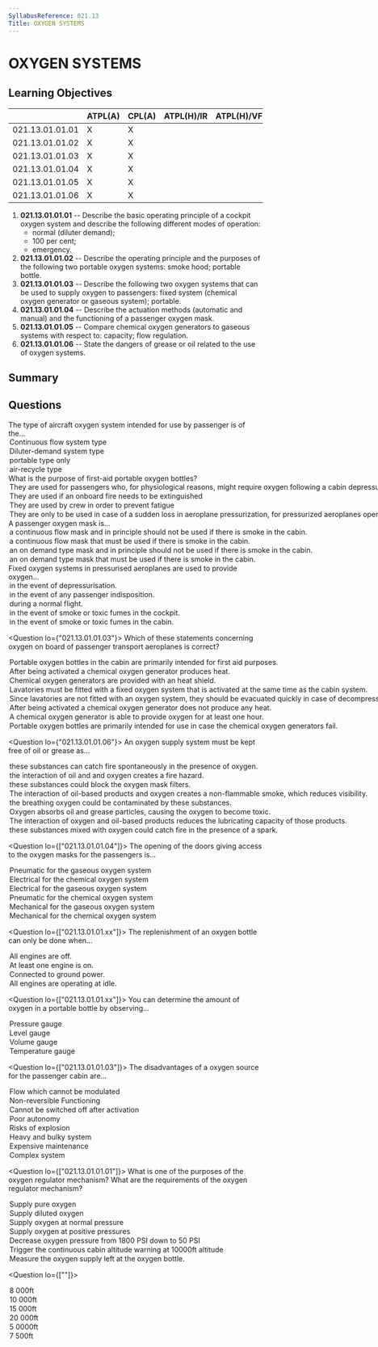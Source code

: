 ```yaml
---
SyllabusReference: 021.13
Title: OXYGEN SYSTEMS
---
```


# OXYGEN SYSTEMS

## Learning Objectives

|                 | ATPL(A) | CPL(A) | ATPL(H)/IR | ATPL(H)/VFR | CPL(H) | IR  | CBIR(A) |
| --------------- | ------- | ------ | ---------- | ----------- | ------ | --- | ------- |
| 021.13.01.01.01 | X       | X      |            |             |        |     |         |
| 021.13.01.01.02 | X       | X      |            |             |        |     |         |
| 021.13.01.01.03 | X       | X      |            |             |        |     |         |
| 021.13.01.01.04 | X       | X      |            |             |        |     |         |
| 021.13.01.01.05 | X       | X      |            |             |        |     |         |
| 021.13.01.01.06 | X       | X      |            |             |        |     |         |

1. **021.13.01.01.01** -- Describe the basic operating principle of a cockpit
   oxygen system and describe the following different modes of operation:
   - normal (diluter demand);
   - 100 per cent;
   - emergency.
2. **021.13.01.01.02** -- Describe the operating principle and the purposes of
   the following two portable oxygen systems: smoke hood; portable bottle.
3. **021.13.01.01.03** -- Describe the following two oxygen systems that can be
   used to supply oxygen to passengers: fixed system (chemical oxygen generator
   or gaseous system); portable.
4. **021.13.01.01.04** -- Describe the actuation methods (automatic and manual)
   and the functioning of a passenger oxygen mask.
5. **021.13.01.01.05** -- Compare chemical oxygen generators to gaseous systems
   with respect to: capacity; flow regulation.
6. **021.13.01.01.06** -- State the dangers of grease or oil related to the use
   of oxygen systems.

## Summary

## Questions

<Question lo="021.13.01.01.04">
  <Text variant="oneCorrect">
    The type of aircraft oxygen system intended for use by <Subject /> passenger
    is of the...
  </Text>
  <Option subject={[["passengers"]]}>Continuous flow system type</Option>
  <Option subject={[["flight crew"]]}>Diluter-demand system type</Option>
  <Option>portable type only</Option>
  <Option>air-recycle type</Option>
</Question>

<Question lo="021.13.01.01.03">
  <Text variant="oneCorrect">
    What is the purpose of first-aid portable oxygen bottles?
  </Text>
  <Option alwaysCorrect>
    They are used for passengers who, for physiological reasons, might require
    oxygen following a cabin depressurization.
  </Option>
  <Option>They are used if an onboard fire needs to be extinguished</Option>
  <Option>They are used by crew in order to prevent fatigue</Option>
  <Option>
    They are only to be used in case of a sudden loss in aeroplane
    pressurization, for pressurized aeroplanes operated at pressure altitudes of
    10000 ft and above
  </Option>
</Question>

<Question lo="021.13.01.01.03">
  <Text variant="oneCorrect">A passenger oxygen mask is...</Text>
  <Option
    alwaysCorrect
    why="a mixture of pure oxygen together with cabin air will be supplied, therefore it should not be used if there is smoke on the cabin."
  >
    a continuous flow mask and in principle should not be used if there is smoke
    in the cabin.
  </Option>
  <Option>
    a continuous flow mask that must be used if there is smoke in the cabin.
  </Option>
  <Option>
    an on demand type mask and in principle should not be used if there is smoke
    in the cabin.
  </Option>
  <Option>
    an on demand type mask that must be used if there is smoke in the cabin.
  </Option>
</Question>

<Question lo="021.13.01.01.03">
  <Text variant="multipleCorrect" select={6}>
    Fixed oxygen systems in pressurised aeroplanes are used to provide oxygen...
  </Text>
  <Option alwaysCorrect>in the event of depressurisation.</Option>
  <Option>in the event of any passenger indisposition.</Option>
  <Option>during a normal flight.</Option>
  <Option
    alwaysCorrect
    why="the cockpit oxygen system does not mix with cabin air, therefore it is suitable for use in case of smoke."
  >
    in the event of smoke or toxic fumes in the cockpit.
  </Option>
  <Option why="fixed oxygen systems in the cabin mix pure oxygen with cabin air, and are therefore inadequate in case of cabin smoke.">
    in the event of smoke or toxic fumes in the cabin.
  </Option>
</Question>

<Question lo={"021.13.01.01.03"}>
  <Text variant="oneCorrect">
    Which of these statements concerning oxygen on board of passenger transport
    aeroplanes is correct?
  </Text>
  <Option alwaysCorrect>
    Portable oxygen bottles in the cabin are primarily intended for first aid
    purposes.
  </Option>
  <Option alwaysCorrect>
    After being activated a chemical oxygen generator produces heat.
  </Option>
  <Option alwaysCorrect>
    Chemical oxygen generators are provided with an heat shield.
  </Option>
  <Option alwaysCorrect>
    Lavatories must be fitted with a fixed oxygen system that is activated at
    the same time as the cabin system.
  </Option>
  <Option why="lavatories must be equipped with an oxygen system as any other cabin location">
    Since lavatories are not fitted with an oxygen system, they should be
    evacuated quickly in case of decompression.
  </Option>
  <Option why="chemical generators heat up when activated">
    After being activated a chemical oxygen generator does not produce any heat.
  </Option>
  <Option why="chemical generators typically have a lifespan of less than 15 mins as they are intended to supply oxygen only during enough time to allow the aircraft to descend below 10.000ft">
    A chemical oxygen generator is able to provide oxygen for at least one hour.
  </Option>
  <Option why="their primary use is for first aid purposes.">
    Portable oxygen bottles are primarily intended for use in case the chemical
    oxygen generators fail.
  </Option>
</Question>

<Question lo={"021.13.01.01.06"}>
  <Text variant="oneCorrect">
    An oxygen supply system must be kept free of oil or grease as...
  </Text>
  <Option
    alwaysCorrect
    why="Spontaneous in this case means 'without the need of a spark'"
  >
    these substances can catch fire spontaneously in the presence of oxygen.
  </Option>
  <Option alwaysCorrect>
    the interaction of oil and and oxygen creates a fire hazard.
  </Option>
  <Option>these substances could block the oxygen mask filters.</Option>
  <Option>
    The interaction of oil-based products and oxygen creates a non-flammable
    smoke, which reduces visibility.
  </Option>
  <Option>
    the breathing oxygen could be contaminated by these substances.
  </Option>
  <Option>
    Oxygen absorbs oil and grease particles, causing the oxygen to become toxic.
  </Option>
  <Option why="Although correct, maintaining good oil lubrication properties is not even close to a priority in an oxygen system.">
    The interaction of oxygen and oil-based products reduces the lubricating
    capacity of those products.
  </Option>
  <Option why="no spark is necessary. 100% oxygen is usually enough to ignite most combustible mixtures">
    these substances mixed with oxygen could catch fire in the presence of a
    spark.
  </Option>
</Question>

<Question lo={["021.13.01.01.04"]}>
  <Text variant="multipleCorrect" select={4}>
    The opening of the doors giving access to the oxygen masks for the
    passengers is...
  </Text>
  <Option subject={[[]]} key={1}>
    Pneumatic for the gaseous oxygen system
  </Option>
  <Option subject={[[]]} key={2}>
    Electrical for the chemical oxygen system
  </Option>
  <Option key={1}>Electrical for the gaseous oxygen system</Option>
  <Option key={2}>Pneumatic for the chemical oxygen system</Option>
  <Option key={1}>Mechanical for the gaseous oxygen system</Option>
  <Option key={2}>Mechanical for the chemical oxygen system</Option>
</Question>

<Question lo={["021.13.01.01.xx"]}>
  <Text variant="oneCorrect">
    The replenishment of an oxygen bottle can only be done when...
  </Text>
  <Option
    alwaysCorrect
    why="To prevent accidental combustion of an oxygen rich environment, this dangerous operation must be done with engines off."
  >
    All engines are off.
  </Option>
  <Option>At least one engine is on.</Option>
  <Option>Connected to ground power.</Option>
  <Option>All engines are operating at idle.</Option>
</Question>

<Question lo={["021.13.01.01.xx"]}>
  <Text variant="oneCorrect">
    You can determine the amount of oxygen in a portable bottle by observing...
  </Text>
  <Option subject={[[]]}>Pressure gauge</Option>
  <Option>Level gauge</Option>
  <Option>Volume gauge</Option>
  <Option>Temperature gauge</Option>
</Question>

<Question lo={["021.13.01.01.03"]}>
  <Text variant="multipleCorrect" select={5}>
    The disadvantages of a <Subject /> oxygen source for the passenger cabin
    are...
  </Text>
  <Option subject={[["chemical"]]}>Flow which cannot be modulated</Option>
  <Option subject={[["chemical"]]} key={1}>
    Non-reversible Functioning
  </Option>
  <Option subject={[["chemical"]]} key={1}>
    Cannot be switched off after activation
  </Option>
  <Option subject={[["chemical"]]}>Poor autonomy</Option>
  <Option why={["gaseous"]}>Risks of explosion</Option>
  <Option why={["gaseous"]}>Heavy and bulky system</Option>
  <Option why={["gaseous"]}>Expensive maintenance</Option>
  <Option why={["gaseous"]}>Complex system</Option>
</Question>

<Question lo={["021.13.01.01.01"]}>
  <Text variant="oneCorrect">
    What is one of the purposes of the oxygen regulator mechanism?
  </Text>
  <Text variant="multipleCorrect" select={5}>
    What are the requirements of the oxygen regulator mechanism?
  </Text>
  <Option subject={[[]]}>Supply pure oxygen</Option>
  <Option subject={[[]]}>Supply diluted oxygen</Option>
  <Option subject={[[]]}>Supply oxygen at normal pressure</Option>
  <Option subject={[[]]}>Supply oxygen at positive pressures</Option>
  <Option why="The regulator pressure intake is around 300 PSI. The Pressure must be dropped from around 1800 PSI, down to 300 PSI before entering the regulator">
    Decrease oxygen pressure from 1800 PSI down to 50 PSI
  </Option>
  <Option why="The regulator is just a mechanical device, and does not trigger any warnings">
    Trigger the continuous cabin altitude warning at 10000ft altitude
  </Option>
  <Option why="This is measure with a pressure measurement device.">
    Measure the oxygen supply left at the oxygen bottle.
  </Option>
</Question>

<Question lo={[""]}>
  <Text variant="oneCorrect">
    <Subject />
  </Text>
  <Option subject={[["An Alert"]]}>8 000ft</Option>
  <Option subject={[["Warning sounds"]]}>10 000ft</Option>
  <Option subject={[["Oxygen Mask drops"]]}>15 000ft</Option>
  <Option>20 000ft</Option>
  <Option>5 0000ft</Option>
  <Option>7 500ft</Option>
</Question>
